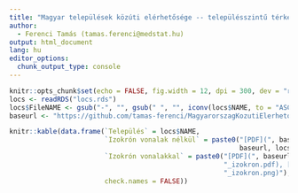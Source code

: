 ```yaml
---
title: "Magyar települések közúti elérhetősége -- településszintű térképek"
author:
  - Ferenci Tamás (tamas.ferenci@medstat.hu)
output: html_document
lang: hu
editor_options:
  chunk_output_type: console
---
```


```r
knitr::opts_chunk$set(echo = FALSE, fig.width = 12, dpi = 300, dev = "ragg_png")
locs <- readRDS("locs.rds")
locs$FileNAME <- gsub("-", "", gsub(" ", "", iconv(locs$NAME, to = "ASCII//TRANSLIT")))
baseurl <- "https://github.com/tamas-ferenci/MagyarorszagKozutiElerhetoseg/blob/main/maps/"
```

```r
knitr::kable(data.frame(`Település` = locs$NAME,
                        `Izokrón vonalak nélkül` = paste0("[PDF](", baseurl, locs$FileNAME, ".pdf), [PNG](",
                                                          baseurl, locs$FileNAME, ".png)"),
                        `Izokrón vonalakkal` = paste0("[PDF](", baseurl, locs$FileNAME,
                                                      "_izokron.pdf), [PNG](", baseurl, locs$FileNAME,
                                                      "_izokron.png)"),
                        check.names = FALSE))
```